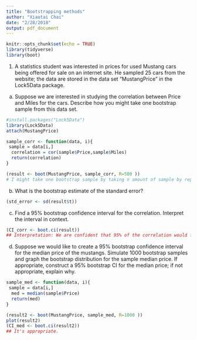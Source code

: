 ```yaml
---
title: "Bootstrapping methods"
author: "Xiaotai Chai"
date: "2/28/2018"
output: pdf_document
---
```

```r
knitr::opts_chunk$set(echo = TRUE)
library(tidyverse)
library(boot)
```


1. A statistics student was interested in prices for used Mustang cars being offered for sale on an internet site. He sampled 25 cars from the website; the data are stored in the data set “MustangPrice” in the Lock5Data package. 

a.	Suppose we are interested in studying the correlation between Price and Miles for the cars. Describe how you might take one bootstrap sample from this data set. 
```r
#install.packages("Lock5Data")
library(Lock5Data)
attach(MustangPrice)

sample_corr <- function(data, i){
 sample = data[i,]
  correlation = cor(sample$Price,sample$Miles)
  return(correlation)
}

(result <- boot(MustangPrice, sample_corr, R=500 ))
# I might take one bootstrap sample by taking n amount of sample by replacement.
```

b.	What is the bootstrap estimate of the standard error?
```r
(std_error <- sd(result$t))
```

c.	Find a 95% bootstrap confidence interval for the correlation. Interpret the interval in context.
```r
(CI_corr <- boot.ci(result))
## Interpretation: We are confident that 95% of the correlation would fall between -0.9 and -0.7. There's a negative correlation between price and miles. When miles go up, price goes down.
```

d.	Suppose we would like to create a 95% bootstrap confidence interval for the median price of the mustangs. Simulate 1000 bootstrap samples and graph the bootstrap distribution for the sample median price. If appropriate, construct a 95% bootstrap CI for the median price; if not appropriate, explain why.
```r
sample_med <- function(data, i){
 sample = data[i,]
  med = median(sample$Price)
  return(med)
}

(result2 <- boot(MustangPrice, sample_med, R=1000 ))
plot(result2)
(CI_med <- boot.ci(result2))
## It's appropriate.
```




